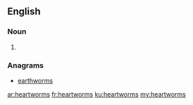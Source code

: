 ==English==

===Noun===
{{head|en|plural}}

# {{plural of|heartworm|lang=en}}

===Anagrams===
* [[earthworms#English|earthworms]]

[[ar:heartworms]]
[[fr:heartworms]]
[[ku:heartworms]]
[[my:heartworms]]